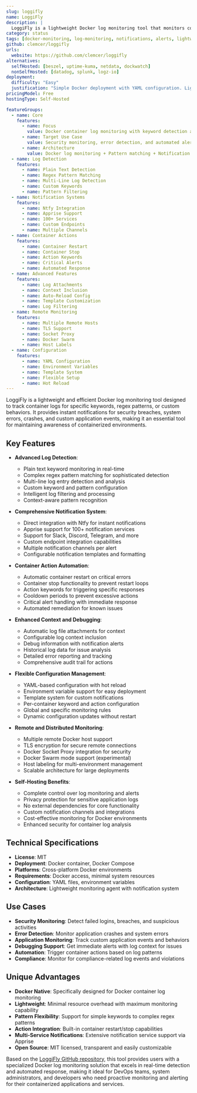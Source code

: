 ```yaml
---
slug: loggifly
name: LoggiFly
description: |
  LoggiFly is a lightweight Docker log monitoring tool that monitors container logs for predefined keywords or regex patterns and sends notifications. It provides instant alerts for security breaches, system errors, or custom patterns through multiple notification channels.
category: status
tags: [docker-monitoring, log-monitoring, notifications, alerts, lightweight, container-logs]
github: clemcer/loggifly
urls:
  website: https://github.com/clemcer/loggifly
alternatives:
  selfHosted: [beszel, uptime-kuma, netdata, dockwatch]
  nonSelfHosted: [datadog, splunk, logz-io]
deployment:
  difficulty: "Easy"
  justification: "Simple Docker deployment with YAML configuration. Lightweight tool with straightforward setup for monitoring Docker container logs."
pricingModel: Free
hostingType: Self-Hosted

featureGroups:
  - name: Core
    features:
      - name: Focus
        value: Docker container log monitoring with keyword detection and notifications
      - name: Target Use Case
        value: Security monitoring, error detection, and automated alerting for containerized applications
      - name: Architecture
        value: Docker log monitoring + Pattern matching + Notification system + Container actions
  - name: Log Detection
    features:
      - name: Plain Text Detection
      - name: Regex Pattern Matching
      - name: Multi-Line Log Detection
      - name: Custom Keywords
      - name: Pattern Filtering
  - name: Notification Systems
    features:
      - name: Ntfy Integration
      - name: Apprise Support
      - name: 100+ Services
      - name: Custom Endpoints
      - name: Multiple Channels
  - name: Container Actions
    features:
      - name: Container Restart
      - name: Container Stop
      - name: Action Keywords
      - name: Critical Alerts
      - name: Automated Response
  - name: Advanced Features
    features:
      - name: Log Attachments
      - name: Context Inclusion
      - name: Auto-Reload Config
      - name: Template Customization
      - name: Log Filtering
  - name: Remote Monitoring
    features:
      - name: Multiple Remote Hosts
      - name: TLS Support
      - name: Socket Proxy
      - name: Docker Swarm
      - name: Host Labels
  - name: Configuration
    features:
      - name: YAML Configuration
      - name: Environment Variables
      - name: Template System
      - name: Flexible Setup
      - name: Hot Reload
---
```


LoggiFly is a lightweight and efficient Docker log monitoring tool designed to track container logs for specific keywords, regex patterns, or custom behaviors. It provides instant notifications for security breaches, system errors, crashes, and custom application events, making it an essential tool for maintaining awareness of containerized environments.

## Key Features

- **Advanced Log Detection**:

  - Plain text keyword monitoring in real-time
  - Complex regex pattern matching for sophisticated detection
  - Multi-line log entry detection and analysis
  - Custom keyword and pattern configuration
  - Intelligent log filtering and processing
  - Context-aware pattern recognition

- **Comprehensive Notification System**:

  - Direct integration with Ntfy for instant notifications
  - Apprise support for 100+ notification services
  - Support for Slack, Discord, Telegram, and more
  - Custom endpoint integration capabilities
  - Multiple notification channels per alert
  - Configurable notification templates and formatting

- **Container Action Automation**:

  - Automatic container restart on critical errors
  - Container stop functionality to prevent restart loops
  - Action keywords for triggering specific responses
  - Cooldown periods to prevent excessive actions
  - Critical alert handling with immediate response
  - Automated remediation for known issues

- **Enhanced Context and Debugging**:

  - Automatic log file attachments for context
  - Configurable log context inclusion
  - Debug information with notification alerts
  - Historical log data for issue analysis
  - Detailed error reporting and tracking
  - Comprehensive audit trail for actions

- **Flexible Configuration Management**:

  - YAML-based configuration with hot reload
  - Environment variable support for easy deployment
  - Template system for custom notifications
  - Per-container keyword and action configuration
  - Global and specific monitoring rules
  - Dynamic configuration updates without restart

- **Remote and Distributed Monitoring**:

  - Multiple remote Docker host support
  - TLS encryption for secure remote connections
  - Docker Socket Proxy integration for security
  - Docker Swarm mode support (experimental)
  - Host labeling for multi-environment management
  - Scalable architecture for large deployments

- **Self-Hosting Benefits**:
  - Complete control over log monitoring and alerts
  - Privacy protection for sensitive application logs
  - No external dependencies for core functionality
  - Custom notification channels and integrations
  - Cost-effective monitoring for Docker environments
  - Enhanced security for container log analysis

## Technical Specifications

- **License**: MIT
- **Deployment**: Docker container, Docker Compose
- **Platforms**: Cross-platform Docker environments
- **Requirements**: Docker access, minimal system resources
- **Configuration**: YAML files, environment variables
- **Architecture**: Lightweight monitoring agent with notification system

## Use Cases

- **Security Monitoring**: Detect failed logins, breaches, and suspicious activities
- **Error Detection**: Monitor application crashes and system errors
- **Application Monitoring**: Track custom application events and behaviors
- **Debugging Support**: Get immediate alerts with log context for issues
- **Automation**: Trigger container actions based on log patterns
- **Compliance**: Monitor for compliance-related log events and violations

## Unique Advantages

- **Docker Native**: Specifically designed for Docker container log monitoring
- **Lightweight**: Minimal resource overhead with maximum monitoring capability
- **Pattern Flexibility**: Support for simple keywords to complex regex patterns
- **Action Integration**: Built-in container restart/stop capabilities
- **Multi-Service Notifications**: Extensive notification service support via Apprise
- **Open Source**: MIT licensed, transparent and easily customizable

Based on the [LoggiFly GitHub repository](https://github.com/clemcer/loggifly/), this tool provides users with a specialized Docker log monitoring solution that excels in real-time detection and automated response, making it ideal for DevOps teams, system administrators, and developers who need proactive monitoring and alerting for their containerized applications and services.
